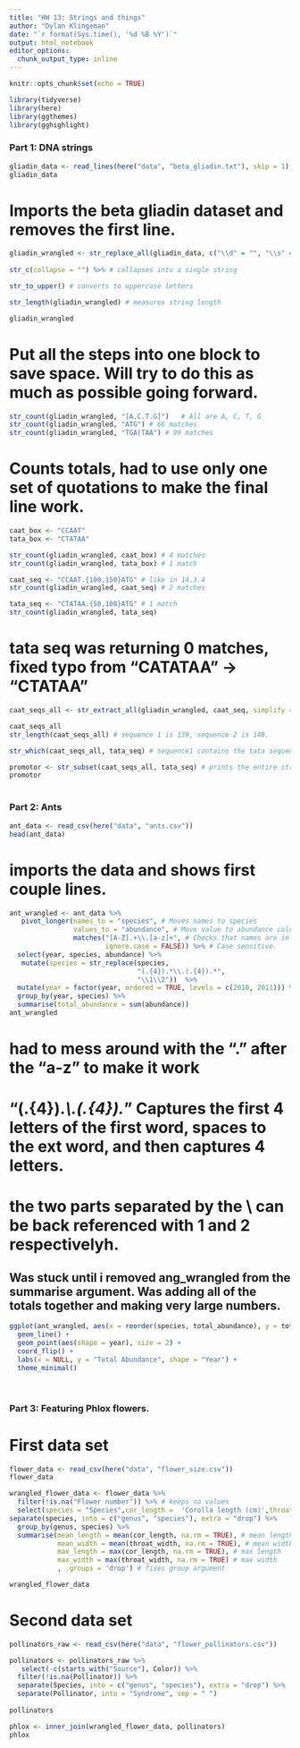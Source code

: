 ```yaml
---
title: "HW 13: Strings and things"
author: "Dylan Klingeman"
date: "`r format(Sys.time(), '%d %B %Y')`"
output: html_notebook
editor_options: 
  chunk_output_type: inline
---
```


```r
knitr::opts_chunk$set(echo = TRUE)
```

```r
library(tidyverse)
library(here)
library(ggthemes)
library(gghighlight)
```

### Part 1: DNA strings

```r
gliadin_data <- read_lines(here("data", "beta_gliadin.txt"), skip = 1)
gliadin_data
```

# Imports the beta gliadin dataset and removes the first line. 

```r
gliadin_wrangled <- str_replace_all(gliadin_data, c("\\d" = "", "\\s" = "")) %>%  # removes all digits and spaces
  
str_c(collapse = "") %>% # collapses into a single string

str_to_upper() # converts to uppercase letters

str_length(gliadin_wrangled) # measures string length

gliadin_wrangled
```

# Put all the steps into one block to save space. Will try to do this as much as possible going forward. 

```r
str_count(gliadin_wrangled, "[A.C.T.G]")   # All are A, C, T, G
str_count(gliadin_wrangled, "ATG") # 66 matches
str_count(gliadin_wrangled, "TGA|TAA") # 99 matches
```

# Counts totals, had to use only one set of quotations to make the final line work. 

```r
caat_box <- "CCAAT"
tata_box <- "CTATAA"

str_count(gliadin_wrangled, caat_box) # 4 matches
str_count(gliadin_wrangled, tata_box) # 1 match

caat_seq <- "CCAAT.{100,150}ATG" # like in 14.3.4
str_count(gliadin_wrangled, caat_seq) # 2 matches

tata_seq <- "CTATAA.{50,100}ATG" # 1 match
str_count(gliadin_wrangled, tata_seq)
```

# tata seq was returning 0 matches, fixed typo from "CATATAA" -> "CTATAA"

```r
caat_seqs_all <- str_extract_all(gliadin_wrangled, caat_seq, simplify = TRUE) # saves all caat sequences

caat_seqs_all
str_length(caat_seqs_all) # sequence 1 is 139, sequence 2 is 148. 

str_which(caat_seqs_all, tata_seq) # sequence1 contains the tata sequence. 

promotor <- str_subset(caat_seqs_all, tata_seq) # prints the entire string 1.
promotor
```

# 

### Part 2: Ants

```r
ant_data <- read_csv(here("data", "ants.csv"))
head(ant_data)
```

# imports the data and shows first couple lines. 

```r
ant_wrangled <- ant_data %>%
   pivot_longer(names_to = "species", # Moves names to species
                values_to = "abundance", # Move value to abundance column
                matches("[A-Z].+\\.[a-z]+", # Checks that names are in uppercase then lowercase format. 
                        ignore.case = FALSE)) %>% # Case sensitive. 
  select(year, species, abundance) %>% 
   mutate(species = str_replace(species,
                                "(.{4}).*\\.(.{4}).*",
                                "\\1\\2"))  %>% 
  mutate(year = factor(year, ordered = TRUE, levels = c(2010, 2011))) %>% 
  group_by(year, species) %>% 
  summarise(total_abundance = sum(abundance))
ant_wrangled

```

# had to mess around with the "." after the "a-z" to make it work

# "(.{4}).*\\.(.{4}).*" Captures the first 4 letters of the first word, spaces to the ext word, and then captures 4 letters. 

# the two parts separated by the \\ can be back referenced with 1 and 2 respectivelyh. 

## Was stuck until i removed ang_wrangled from the summarise argument. Was adding all of the totals together and making very large numbers. 

```r
ggplot(ant_wrangled, aes(x = reorder(species, total_abundance), y = total_abundance), group = species) + 
  geom_line() + 
  geom_point(aes(shape = year), size = 2) + 
  coord_flip() + 
  labs(x = NULL, y = "Total Abundance", shape = "Year") + 
  theme_minimal()
  
```

#

### Part 3: Featuring Phlox flowers. 

# First data set

```r
flower_data <- read_csv(here("data", "flower_size.csv"))
flower_data
```

```r
wrangled_flower_data <- flower_data %>% 
  filter(!is.na("Flower number")) %>% # keeps na values
  select(species = "Species",cor_length =  'Corolla length (cm)',throat_width =  `Corolla width throat (cm)`) %>% # renames columns
separate(species, into = c("genus", "species"), extra = "drop") %>% 
  group_by(genus, species) %>% 
  summarise(mean_length = mean(cor_length, na.rm = TRUE), # mean length
            mean_width = mean(throat_width, na.rm = TRUE), # mean width
            max_length = max(cor_length, na.rm = TRUE), # max length
            max_width = max(throat_width, na.rm = TRUE) # max width
            , .groups = 'drop') # fixes group argument

wrangled_flower_data
```

# Second data set

```r
pollinators_raw <- read_csv(here("data", "flower_pollinators.csv"))
```

```r
pollinators <- pollinators_raw %>% 
   select(-c(starts_with("Source"), Color)) %>%
  filter(!is.na(Pollinator)) %>% 
  separate(Species, into = c("genus", "species"), extra = "drop") %>% 
  separate(Pollinator, into = "Syndrome", sep = " ")
  
pollinators
```

```r
phlox <- inner_join(wrangled_flower_data, pollinators)
phlox
```


